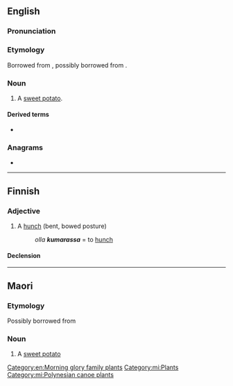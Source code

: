 ==English==

===Pronunciation===
{{IPA|/ˈkuːməɹə/|lang=en}}

===Etymology===
Borrowed from {{bor|en|mi|kumara|notext=1}}, possibly borrowed from {{bor|en|qu|k'umar|notext=1}}.

===Noun===
{{en-noun|s|kumara}}

# {{lb|en|New Zealand}} A [[sweet potato]].

====Derived terms====
* {{l|en|suck the kumara}}

===Anagrams===
* {{anagrams|en|karamu}}

[[Category:en:Morning glory family plants]]

----

==Finnish==

===Adjective===
{{fi-adj|kumar|ampi|in}}

# A [[hunch]] (bent, bowed posture)
#: ''olla '''kumarassa''''' = to [[hunch]]

====Declension====
{{fi-decl-koira|pos=adj|kumar|||a}}

----

==Maori==

===Etymology===
Possibly borrowed from {{bor|mi|qu|k'umar|notext=1}}

===Noun===
{{mi-noun}}

# A [[sweet potato]]

[[Category:mi:Plants]]
[[Category:mi:Polynesian canoe plants]]